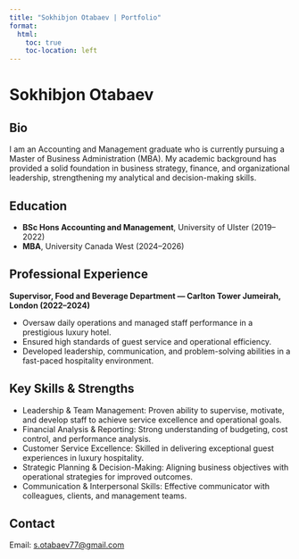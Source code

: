 ---
title: "Sokhibjon Otabaev | Portfolio"
format:
  html:
    toc: true
    toc-location: left
---

# Sokhibjon Otabaev

## Bio
I am an Accounting and Management graduate who is currently pursuing a Master of Business Administration (MBA). My academic background has provided a solid foundation in business strategy, finance, and organizational leadership, strengthening my analytical and decision-making skills.​

## Education

- **BSc Hons Accounting and Management**, University of Ulster (2019–2022)
- **MBA**, University Canada West (2024–2026)

## Professional Experience

**Supervisor, Food and Beverage Department — Carlton Tower Jumeirah, London (2022–2024)**  

- Oversaw daily operations and managed staff performance in a prestigious luxury hotel.
- Ensured high standards of guest service and operational efficiency.
- Developed leadership, communication, and problem-solving abilities in a fast-paced hospitality environment.

## Key Skills & Strengths

- Leadership & Team Management: Proven ability to supervise, motivate, and develop staff to achieve service excellence and operational goals.
- Financial Analysis & Reporting: Strong understanding of budgeting, cost control, and performance analysis.
- Customer Service Excellence: Skilled in delivering exceptional guest experiences in luxury hospitality.
- Strategic Planning & Decision-Making: Aligning business objectives with operational strategies for improved outcomes.
- Communication & Interpersonal Skills: Effective communicator with colleagues, clients, and management teams.

## Contact

Email: [s.otabaev77@gmail.com](mailto:s.otabaev77@gmail.com)

